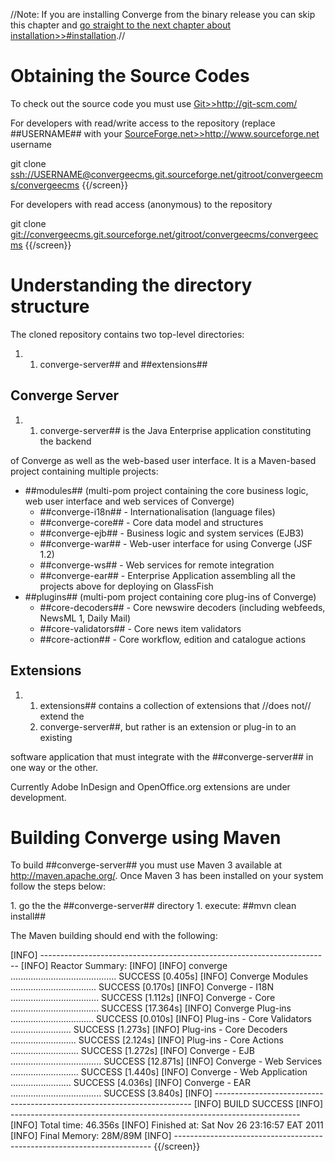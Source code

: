 //Note: If you are installing Converge from the binary release you can skip this
chapter and [[go straight to the next chapter about installation>>#installation]].//

= Obtaining the Source Codes =

To check out the source code you must use [[Git>>http://git-scm.com/]]

For developers with read/write access to the repository (replace ##USERNAME## 
with your [[SourceForge.net>>http://www.sourceforge.net]] username

{{screen}}
git clone ssh://USERNAME@convergeecms.git.sourceforge.net/gitroot/convergeecms/convergeecms
{{/screen}}

For developers with read access (anonymous) to the repository

{{screen}}
git clone git://convergeecms.git.sourceforge.net/gitroot/convergeecms/convergeecms
{{/screen}}

= Understanding the directory structure =

The cloned repository contains two top-level directories:

##converge-server## and ##extensions##

== Converge Server ==

##converge-server## is the Java Enterprise application constituting the backend
of Converge as well as the web-based user interface. It is a Maven-based project
containing multiple projects:

* ##modules## (multi-pom project containing the core business logic, web user interface and web services of Converge)
** ##converge-i18n## - Internationalisation (language files)
** ##converge-core## - Core data model and structures
** ##converge-ejb## - Business logic and system services (EJB3)
** ##converge-war## - Web-user interface for using Converge (JSF 1.2)
** ##converge-ws## - Web services for remote integration
** ##converge-ear## - Enterprise Application assembling all the projects above for deploying on GlassFish
* ##plugins## (multi-pom project containing core plug-ins of Converge)
** ##core-decoders## - Core newswire decoders (including webfeeds, NewsML 1, Daily Mail)
** ##core-validators## - Core news item validators
** ##core-action## - Core workflow, edition and catalogue actions

== Extensions ==

##extensions## contains a collection of extensions that //does not// extend the 
##converge-server##, but rather is an extension or plug-in to an existing 
software application that must integrate with the ##converge-server## in one way
or the other.

Currently Adobe InDesign and OpenOffice.org extensions are under development.

= Building Converge using Maven =

To build ##converge-server## you must use Maven 3 available at http://maven.apache.org/. Once Maven 3 has been installed on your system follow the steps below:

1. go the the ##converge-server## directory
1. execute: ##mvn clean install##

The Maven building should end with the following:

{{screen}}
[INFO] ------------------------------------------------------------------------ 
[INFO] Reactor Summary:
[INFO] 
[INFO] converge .......................................... SUCCESS [0.405s]
[INFO] Converge Modules .................................. SUCCESS [0.170s]
[INFO] Converge - I18N ................................... SUCCESS [1.112s]
[INFO] Converge - Core ................................... SUCCESS [17.364s]
[INFO] Converge Plug-ins ................................. SUCCESS [0.010s]
[INFO] Plug-ins - Core Validators ........................ SUCCESS [1.273s]
[INFO] Plug-ins - Core Decoders .......................... SUCCESS [2.124s]
[INFO] Plug-ins - Core Actions ........................... SUCCESS [1.272s]
[INFO] Converge - EJB .................................... SUCCESS [12.871s]
[INFO] Converge - Web Services ........................... SUCCESS [1.440s]
[INFO] Converge - Web Application ........................ SUCCESS [4.036s]
[INFO] Converge - EAR .................................... SUCCESS [3.840s]
[INFO] ------------------------------------------------------------------------
[INFO] BUILD SUCCESS
[INFO] ------------------------------------------------------------------------
[INFO] Total time: 46.356s
[INFO] Finished at: Sat Nov 26 23:16:57 EAT 2011
[INFO] Final Memory: 28M/89M
[INFO] ------------------------------------------------------------------------
{{/screen}}